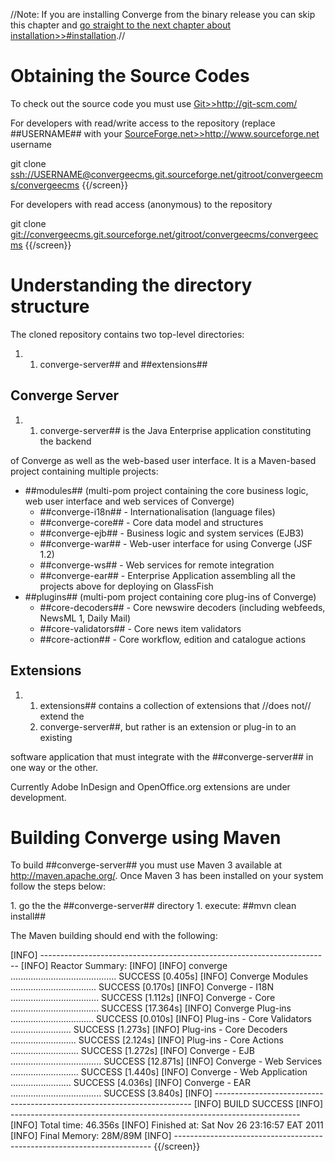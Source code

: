 //Note: If you are installing Converge from the binary release you can skip this
chapter and [[go straight to the next chapter about installation>>#installation]].//

= Obtaining the Source Codes =

To check out the source code you must use [[Git>>http://git-scm.com/]]

For developers with read/write access to the repository (replace ##USERNAME## 
with your [[SourceForge.net>>http://www.sourceforge.net]] username

{{screen}}
git clone ssh://USERNAME@convergeecms.git.sourceforge.net/gitroot/convergeecms/convergeecms
{{/screen}}

For developers with read access (anonymous) to the repository

{{screen}}
git clone git://convergeecms.git.sourceforge.net/gitroot/convergeecms/convergeecms
{{/screen}}

= Understanding the directory structure =

The cloned repository contains two top-level directories:

##converge-server## and ##extensions##

== Converge Server ==

##converge-server## is the Java Enterprise application constituting the backend
of Converge as well as the web-based user interface. It is a Maven-based project
containing multiple projects:

* ##modules## (multi-pom project containing the core business logic, web user interface and web services of Converge)
** ##converge-i18n## - Internationalisation (language files)
** ##converge-core## - Core data model and structures
** ##converge-ejb## - Business logic and system services (EJB3)
** ##converge-war## - Web-user interface for using Converge (JSF 1.2)
** ##converge-ws## - Web services for remote integration
** ##converge-ear## - Enterprise Application assembling all the projects above for deploying on GlassFish
* ##plugins## (multi-pom project containing core plug-ins of Converge)
** ##core-decoders## - Core newswire decoders (including webfeeds, NewsML 1, Daily Mail)
** ##core-validators## - Core news item validators
** ##core-action## - Core workflow, edition and catalogue actions

== Extensions ==

##extensions## contains a collection of extensions that //does not// extend the 
##converge-server##, but rather is an extension or plug-in to an existing 
software application that must integrate with the ##converge-server## in one way
or the other.

Currently Adobe InDesign and OpenOffice.org extensions are under development.

= Building Converge using Maven =

To build ##converge-server## you must use Maven 3 available at http://maven.apache.org/. Once Maven 3 has been installed on your system follow the steps below:

1. go the the ##converge-server## directory
1. execute: ##mvn clean install##

The Maven building should end with the following:

{{screen}}
[INFO] ------------------------------------------------------------------------ 
[INFO] Reactor Summary:
[INFO] 
[INFO] converge .......................................... SUCCESS [0.405s]
[INFO] Converge Modules .................................. SUCCESS [0.170s]
[INFO] Converge - I18N ................................... SUCCESS [1.112s]
[INFO] Converge - Core ................................... SUCCESS [17.364s]
[INFO] Converge Plug-ins ................................. SUCCESS [0.010s]
[INFO] Plug-ins - Core Validators ........................ SUCCESS [1.273s]
[INFO] Plug-ins - Core Decoders .......................... SUCCESS [2.124s]
[INFO] Plug-ins - Core Actions ........................... SUCCESS [1.272s]
[INFO] Converge - EJB .................................... SUCCESS [12.871s]
[INFO] Converge - Web Services ........................... SUCCESS [1.440s]
[INFO] Converge - Web Application ........................ SUCCESS [4.036s]
[INFO] Converge - EAR .................................... SUCCESS [3.840s]
[INFO] ------------------------------------------------------------------------
[INFO] BUILD SUCCESS
[INFO] ------------------------------------------------------------------------
[INFO] Total time: 46.356s
[INFO] Finished at: Sat Nov 26 23:16:57 EAT 2011
[INFO] Final Memory: 28M/89M
[INFO] ------------------------------------------------------------------------
{{/screen}}